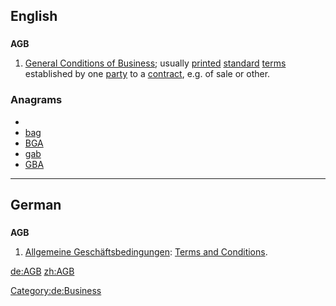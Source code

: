 {{also|ağb}}
==English==

==={{initialism}}===
'''AGB'''
# [[w:General Conditions of Business|General Conditions of Business]]; usually [[printed]] [[standard]] [[term]]s established by one [[party]] to a [[contract]], e.g. of sale or other.

===Anagrams===
* {{alphagram|abg}}
* [[bag#English|bag]]
* [[BGA#English|BGA]]
* [[gab#English|gab]]
* [[GBA#English|GBA]]


----
==German==

==={{initialism|de}}===
'''AGB'''
 
# [[Allgemeine Geschäftsbedingungen]]: [[w:Terms and Conditions|Terms and Conditions]]. 

[[Category:de:Business]]

[[de:AGB]]
[[zh:AGB]]